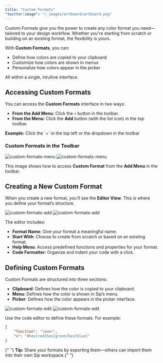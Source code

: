 ```yaml
---
title: "Custom Formats"
"twitter:image": "/_images/artboard/artboard.png"
---
```


Custom Formats give you the power to create any color format you need—tailored to your design workflow. Whether you're starting from scratch or building on an existing format, the flexibility is yours.

With **Custom Formats**, you can:

- Define how colors are copied to your clipboard
- Customize how colors are shown in menus
- Personalize how colors appear in the picker

All within a single, intuitive interface.

## Accessing Custom Formats

You can access the **Custom Formats** interface in two ways:

- **From the Add Menu**: Click the `+` button in the toolbar.
- **From the Menu**: Click the **Add** button (with the list icon) in the top toolbar.

<Tip>
	<b>Example:</b> Click the `+` in the top left or the dropdown in the toolbar
</Tip>

### Custom Formats in the Toolbar

<img className="block dark:hidden rounded-lg" src="/_images/pages/custom-formats/custom-formats-menu-light@2x.png" alt="custom-formats-menu" />
<img className="hidden dark:block rounded-lg" src="/_images/pages/custom-formats/custom-formats-menu-dark@2x.png" alt="custom-formats-menu" />

This image shows how to access **Custom Format** from the **Add Menu** in the toolbar.

## Creating a New Custom Format

When you create a new format, you’ll see the **Editor View**. This is where you define your format’s structure.

<img className="block dark:hidden rounded-lg" src="/_images/pages/custom-formats/custom-formats-add-light@2x.png" alt="custom-formats-add" />
<img className="hidden dark:block rounded-lg" src="/_images/pages/custom-formats/custom-formats-add-dark@2x.png" alt="custom-formats-add" />

The editor includes:

- **Format Name**: Give your format a meaningful name.
- **Start With**: Choose to create from scratch or based on an existing format.
- **Help Menu**: Access predefined functions and properties for your format.
- **Code Formatter**: Organize and indent your code with a click.

## Defining Custom Formats

Custom Formats are structured into three sections:

- **Clipboard**: Defines how the color is copied to your clipboard.
- **Menu**: Defines how the color is shown in Sip’s menu.
- **Picker**: Defines how the color appears in the picker interface.

<img className="block dark:hidden rounded-lg" src="/_images/pages/custom-formats/custom-formats-edit-light@2x.png" alt="custom-formats-edit" />
<img className="hidden dark:block rounded-lg" src="/_images/pages/custom-formats/custom-formats-edit-dark@2x.png" alt="custom-formats-edit" />

Use the code editor to define these formats. For example:

```json
{
	"function": "lower",
	"x": "#hex[red]hex[green]hex[blue]"
}
```

<Tip>
	{" "}
	<b>Tip:</b> Share your formats by exporting them—others can import them into their own Sip workspace.{" "}
</Tip>
